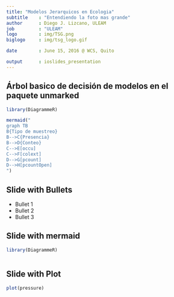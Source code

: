 ```yaml
---
title: "Modelos Jerarquicos en Ecologia"
subtitle    : "Entendiendo la foto mas grande"
author      : Diego J. Lizcano, ULEAM
job         : "ULEAM"
logo        : img/TSG.png
biglogo     : img/tsg_logo.gif

date        : June 15, 2016 @ WCS, Quito

output      : ioslides_presentation
---
```



## Árbol basico de decisión de modelos en el paquete unmarked

```r
library(DiagrammeR)

mermaid("
graph TB 
B{Tipo de muestreo} 
B-->C{Presencia}
B-->D{Conteo}
C-->E[occu]
C-->F[colext]
D-->G[pcount]
D-->H[pcountOpen]
")


```


## Slide with Bullets

- Bullet 1
- Bullet 2
- Bullet 3

## Slide with mermaid

```r

library(DiagrammeR)



```

## Slide with Plot

```r
plot(pressure)
```

